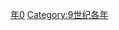 {{Catnav|頁面分類|历史|歷史時代|年|9世纪各年}}

{{catmore}}
{{Commons category|880}}

[[Category:前880年代|年0]]
[[Category:9世纪各年|Category:9世纪各年]]
